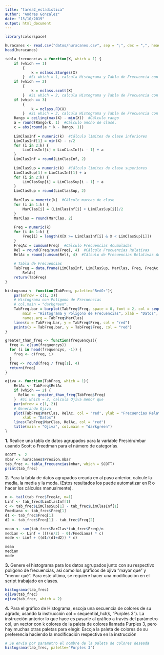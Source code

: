 ```yaml
---
title: "tarea2_estadistica"
author: "Andres Gonzalez"
date: "15/10/2019"
output: html_document
---
```


``` r
library(colorspace)
```

```r
huracanes <- read.csv("datos/huracanes.csv", sep = ";", dec = ",", header = T)
head(huracanes)
```

```r
tabla_frecuencias = function(X, which = 1) {
    if (which == 1) 
        {
            k = nclass.Sturges(X)
        }  #Si which = 1, calcula Histograma y Tabla de Frecuencia con Sturges.
    if (which == 2) 
        {
            k = nclass.scott(X)
        }  #Si which = 2, calcula Histograma y Tabla de Frecuencia con Scott.
    if (which == 3) 
        {
            k = nclass.FD(X)
        }  #Si which = 3, calcula Histograma y Tabla de Frecuencia con Freedman.
    Rango = ceiling(max(X) - min(X))  #Cálculo rango
    a = round(Rango/k, 1)  #Cálculo ancho de clase.
    c = abs(round(a * k - Rango, 1))
    
    LimClasInf = numeric(k)  #Cálculo límites de clase inferiores
    LimClasInf[1] = min(X) - c/2
    for (i in 2:k) {
        LimClasInf[i] = LimClasInf[i - 1] + a
    }
    LimClasInf = round(LimClasInf, 2)
    
    LimClasSup = numeric(k)  #Cálculo limites de clase superiores
    LimClasSup[1] = LimClasInf[1] + a
    for (i in 2:k) {
        LimClasSup[i] = LimClasSup[i - 1] + a
    }
    LimClasSup = round(LimClasSup, 2)
    
    MarClas = numeric(k)  #Cálculo marcas de clase
    for (i in 1:k) {
        MarClas[i] = (LimClasInf[i] + LimClasSup[i])/2
    }
    MarClas = round(MarClas, 2)
    
    Freq = numeric(k)
    for (i in 1:k) {
        Freq[i] = length(X[X >= LimClasInf[i] & X < LimClasSup[i]])
    }
    FreqAc = cumsum(Freq)  #Cálculo Frecuencias Acumuladas
    Rel = round(Freq/sum(Freq), 4)  #Cálculo Frecuencias Relativas
    RelAc = round(cumsum(Rel), 4)  #Cálculo de Frecuencias Relativas Acumuladas 
    
    # Tabla de Frecuencias
    TabFreq = data.frame(LimClasInf, LimClasSup, MarClas, Freq, FreqAc, Rel, 
        RelAc)
    return(TabFreq)
}

histograma <- function(TabFreq, palette="RedOr"){
    par(mfrow = c(1, 2))
    # Histograma con Polígono de Frecuencias
    # col.main = "darkgreen",
    TabFreq.bar = barplot(TabFreq$Freq, space = 0, font = 2, col = sequential_hcl(3, palette = palette),
        main = "Histograma y Polígono de Frecuencias", xlab = "Datos", ylab = "Frecuencias", 
        names.arg = TabFreq$MarClas)
    lines(x = TabFreq.bar, y = TabFreq$Freq, col = "red")
    points(x = TabFreq.bar, y = TabFreq$Freq, col = "red")
}

greater_than_freq <- function(frequencys){
  freq <- c(sum(frequencys))
  for (i in head(frequencys, -1)) {
    freq <- c(freq, i)
  }
  freq <- round(freq / freq[1], 4)
  return(freq)
}

ojiva <- function(TabFreq, which = 1){
    RelAc <- TabFreq$RelAc
    if (which == 2) {
      RelAc <- greater_than_freq(TabFreq$Freq)
    }  #Si which = 2, calcula Ojiva menor que
    par(mfrow = c(1, 2))
    # Generando Ojiva
    plot(TabFreq$MarClas, RelAc, col = "red", ylab = "Frecuencias Relativas Acumuladas", 
        xlab = "Datos")
    lines(TabFreq$MarClas, RelAc, col = "red")
    title(main = "Ojiva", col.main = "darkgreen")
}
```

**1.** Realice una tabla de datos agrupados para la variable Presión/mbar usando Scott o Freedman para el número de categorías. 
```r
SCOTT <- 2
mbar <- huracanes$Presion.mbar
tab_frec <- tabla_frecuencias(mbar, which = SCOTT)
print(tab_frec)
```

**2.** Para la tabla de datos agrupados creada en al paso anterior, calcule la media, la media y la moda. (Estos resultados los puede automatizar en R o hacer los cálculos manualmente).

```r
n <- tail(tab_frec$FreqAc, n=1)
Linf <- tab_frec$LimClasInf[1]
c <- tab_frec$LimClasSup[1] - tab_frec$LimClasInf[1]
Fmediana <- tab_frec$Freq[1]
d1 <- tab_frec$Freq[1]
d2 <- tab_frec$Freq[1] - tab_frec$Freq[2]

mean <- sum(tab_frec$MarClas*tab_frec$Freq)/n
median <- Linf + ((((n/2) - 0)/Fmediana) * c)
mode <- Linf + ((d1/(d1+d2)) * c)

mean
median
mode
```

**3.** Genere el histograma para los datos agrupados junto con su respectivo polígono de frecuencias, así como los gráficos de ojiva “mayor que” y “menor qué”. Para este último, se requiere hacer una modificación en el script trabajado en clases. 

```r
histograma(tab_frec)
ojiva(tab_frec)
ojiva(tab_frec, which = 2)
```

**4.** Para el gráfico de Histograma, escoja una secuencia de colores de su agrado, usando la instrucción col = sequential_hcl(k, "Purples 3").
La instrucción anterior lo que hace es pasarle al gráfico a través del parámetro col, un vector con k colores de la paleta de colores llamada Purples 3, pero hay muchas otras paletas para elegir. Escoja la paleta de colores de su preferencia haciendo la modificación respectiva en la instrucción

```r
# Se envia por parametro el nombre de la paleta de colores deseada
histograma(tab_frec, palette="Purples 3")
```
